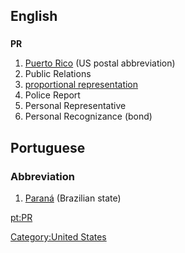 ==English==
[[Category:United States]]
==={{initialism}}===
'''PR'''

#[[Puerto Rico]] (US postal abbreviation)
#Public Relations
#[[proportional representation]]
#Police Report
#Personal Representative
#Personal Recognizance (bond)

==Portuguese==
===Abbreviation===
#[[Paraná]] (Brazilian state)

[[pt:PR]]